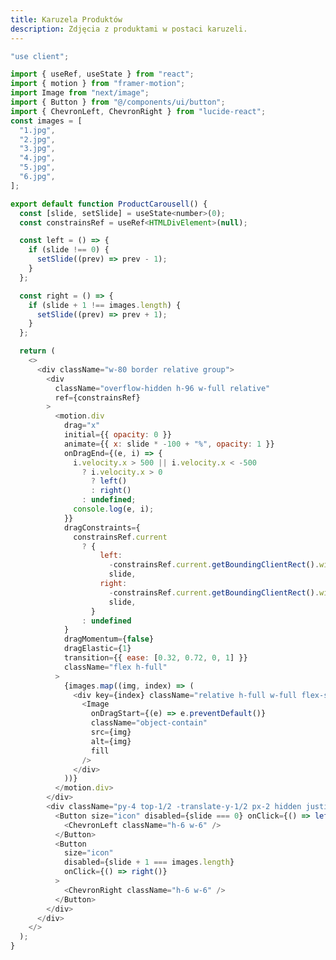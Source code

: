 ```yaml
---
title: Karuzela Produktów
description: Zdjęcia z produktami w postaci karuzeli.
---
```


<ProductShowcaseComponent>
  <ProductCarousell/>
</ProductShowcaseComponent>


```js
"use client";

import { useRef, useState } from "react";
import { motion } from "framer-motion";
import Image from "next/image";
import { Button } from "@/components/ui/button";
import { ChevronLeft, ChevronRight } from "lucide-react";
const images = [
  "1.jpg",
  "2.jpg",
  "3.jpg",
  "4.jpg",
  "5.jpg",
  "6.jpg",
];

export default function ProductCarousell() {
  const [slide, setSlide] = useState<number>(0);
  const constrainsRef = useRef<HTMLDivElement>(null);

  const left = () => {
    if (slide !== 0) {
      setSlide((prev) => prev - 1);
    }
  };

  const right = () => {
    if (slide + 1 !== images.length) {
      setSlide((prev) => prev + 1);
    }
  };

  return (
    <>
      <div className="w-80 border relative group">
        <div
          className="overflow-hidden h-96 w-full relative"
          ref={constrainsRef}
        >
          <motion.div
            drag="x"
            initial={{ opacity: 0 }}
            animate={{ x: slide * -100 + "%", opacity: 1 }}
            onDragEnd={(e, i) => {
              i.velocity.x > 500 || i.velocity.x < -500
                ? i.velocity.x > 0
                  ? left()
                  : right()
                : undefined;
              console.log(e, i);
            }}
            dragConstraints={
              constrainsRef.current
                ? {
                    left:
                      -constrainsRef.current.getBoundingClientRect().width *
                      slide,
                    right:
                      -constrainsRef.current.getBoundingClientRect().width *
                      slide,
                  }
                : undefined
            }
            dragMomentum={false}
            dragElastic={1}
            transition={{ ease: [0.32, 0.72, 0, 1] }}
            className="flex h-full"
          >
            {images.map((img, index) => (
              <div key={index} className="relative h-full w-full flex-shrink-0">
                <Image
                  onDragStart={(e) => e.preventDefault()}
                  className="object-contain"
                  src={img}
                  alt={img}
                  fill
                />
              </div>
            ))}
          </motion.div>
        </div>
        <div className="py-4 top-1/2 -translate-y-1/2 px-2 hidden justify-between absolute w-full group-hover:flex">
          <Button size="icon" disabled={slide === 0} onClick={() => left()}>
            <ChevronLeft className="h-6 w-6" />
          </Button>
          <Button
            size="icon"
            disabled={slide + 1 === images.length}
            onClick={() => right()}
          >
            <ChevronRight className="h-6 w-6" />
          </Button>
        </div>
      </div>
    </>
  );
}

```
